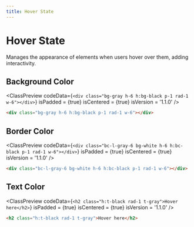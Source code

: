 ```yaml
---
title: Hover State
---
```



# Hover State

Manages the appearance of elements when users hover over them, adding interactivity.

## Background Color

<ClassPreview
  codeData={`
    <div class="bg-gray h-6 h:bg-black p-1 rad-1 w-6"></div>
  `}
  isPadded = {true}
  isCentered = {true}
  isVersion = '1.1.0'
/>

```html
<div class="bg-gray h-6 h:bg-black p-1 rad-1 w-6"></div>
```

## Border Color

<ClassPreview
  codeData={`
    <div class="bc-l-gray-6 bg-white h-6 h:bc-black p-1 rad-1 w-6"></div>
  `}
  isPadded = {true}
  isCentered = {true}
  isVersion = '1.1.0'
/>

```html
<div class="bc-l-gray-6 bg-white h-6 h:bc-black p-1 rad-1 w-6"></div>
```

## Text Color

<ClassPreview
  codeData={`
    <h2 class="h:t-black rad-1 t-gray">Hover here</h2>
  `}
  isPadded = {true}
  isCentered = {true}
  isVersion = '1.1.0'
/>

```html
<h2 class="h:t-black rad-1 t-gray">Hover here</h2>
```